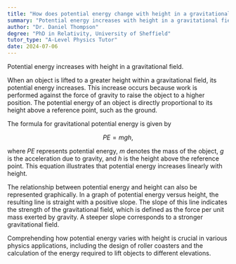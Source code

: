 ```yaml
---
title: "How does potential energy change with height in a gravitational field?"
summary: "Potential energy increases with height in a gravitational field."
author: "Dr. Daniel Thompson"
degree: "PhD in Relativity, University of Sheffield"
tutor_type: "A-Level Physics Tutor"
date: 2024-07-06
---
```


Potential energy increases with height in a gravitational field.

When an object is lifted to a greater height within a gravitational field, its potential energy increases. This increase occurs because work is performed against the force of gravity to raise the object to a higher position. The potential energy of an object is directly proportional to its height above a reference point, such as the ground.

The formula for gravitational potential energy is given by 

$$
PE = mgh,
$$ 

where $PE$ represents potential energy, $m$ denotes the mass of the object, $g$ is the acceleration due to gravity, and $h$ is the height above the reference point. This equation illustrates that potential energy increases linearly with height.

The relationship between potential energy and height can also be represented graphically. In a graph of potential energy versus height, the resulting line is straight with a positive slope. The slope of this line indicates the strength of the gravitational field, which is defined as the force per unit mass exerted by gravity. A steeper slope corresponds to a stronger gravitational field.

Comprehending how potential energy varies with height is crucial in various physics applications, including the design of roller coasters and the calculation of the energy required to lift objects to different elevations.
    